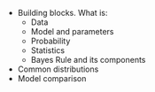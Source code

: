 - Building blocks. What is:  
	- Data  
	- Model and parameters  
	- Probability  
	- Statistics  
	- Bayes Rule and its components  
- Common distributions
- Model comparison    
